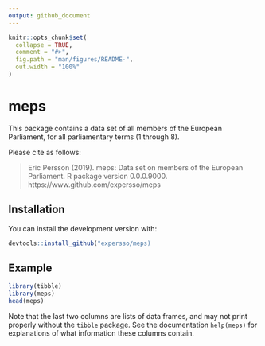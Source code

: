 ```yaml
---
output: github_document
---
```


```r
knitr::opts_chunk$set(
  collapse = TRUE,
  comment = "#>",
  fig.path = "man/figures/README-",
  out.width = "100%"
)
```

# meps

This package contains a data set of all members of the European Parliament, 
for all parliamentary terms (1 through 8).

Please cite as follows:

> Eric Persson (2019). meps: Data set on members of the European Parliament. 
> R package version 0.0.0.9000.
> https://www.github.com/expersso/meps

## Installation

You can install the development version with:

```r
devtools::install_github("expersso/meps)
```

## Example

```r
library(tibble)
library(meps)
head(meps)
```

Note that the last two columns are lists of data frames, and may not print 
properly without the `tibble` package. See the documentation `help(meps)` for
explanations of what information these columns contain.
